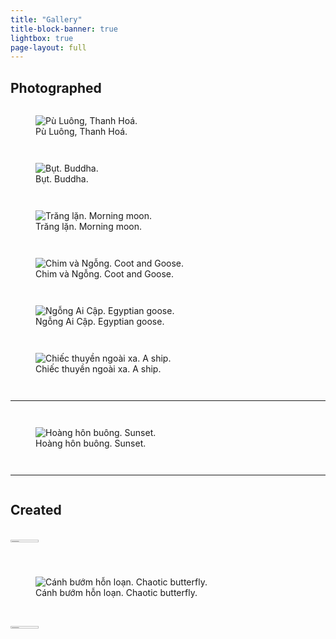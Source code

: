 ```yaml
---
title: "Gallery"
title-block-banner: true
lightbox: true
page-layout: full
---
```


## Photographed

::: {style="display: grid; grid-template-columns: repeat(auto-fit, minmax(350px, 1fr));grid-gap: 1em; align-items: center;"}

![Pù Luông, Thanh Hoá.](gallery/PXL_20230921_062003398~2.jpg){group="photos"}

![Bụt. Buddha.](gallery/buddha.png){group="photos"}

![Trăng lặn. Morning moon.](gallery/IMG_20210226_072249.jpg){group="photos"}

<!-- <br> -->

![Chim và Ngỗng. Coot and Goose.](gallery/IMG_20210301_163711.jpg){group="photos"}

![Ngỗng Ai Cập. Egyptian goose.](gallery/IMG_20210301_163537.jpg){group="photos"}

![Chiếc thuyền ngoài xa. A ship.](gallery/IMG_20200928_124954.jpg){group="photos"}

---

![Hoàng hôn buông. Sunset.](gallery/PXL_20221226_102303747.jpeg){group="photos"}

---

:::

## Created

::: {style="display: grid; grid-template-columns: repeat(auto-fit, minmax(350px, 1fr)); grid-gap: 1em; align-items: center;"}

![](gallery/BMO.jpeg){width=30% fig-align="center" group="creations"}

![Cánh bướm hỗn loạn. Chaotic butterfly.](workshop/lorenz_attractor/lorenz_butterfly.mirror.png){group="creations"}

![](gallery/BMO.jpeg){width=30% fig-align="center" group="creations"}

:::
